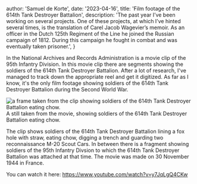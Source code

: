 

  author: 'Samuel de Korte',
  date: '2023-04-16',
  title: 'Film footage of the 614th Tank Destroyer Battalion',
  description: 'The past year I’ve been working on several projects. One of these projects, at which I’ve hinted several times, is the translation of Carel Jacob Wagevier’s memoir. As an officer in the Dutch 125th Regiment of the Line he joined the Russian campaign of 1812. During this campaign he fought in combat and was eventually taken prisoner.',
}


In the National Archives and Records Administration is a movie clip of the 95th Infantry Division. In this movie clip there are segments showing the soldiers of the 614th Tank Destroyer Battalion. After a lot of research, I've managed to track down the appropriate reel and get it digitized. As far as I know, it's the only film footage showing soldiers of the 614th Tank Destroyer Battalion during the Second World War. 

<Image
                src={cover}
                alt="a frame taken from the clip showing soldiers of the 614th Tank Destroyer Battalion eating chow."
                sizes="(min-width: 500px) 32rem, 20rem"
                className="aspect-square rotate-0 rounded-2xl bg-stone-100 object-cover dark:bg-stone-800"             
              />
A still taken from the movie, showing soldiers of the 614th Tank Destroyer Battalion eating chow.

The clip shows soldiers of the 614th Tank Destroyer Battalion lining a fox hole with straw, eating chow, digging a trench and guarding two reconnaissance M-20 Scout Cars. In between there is a fragment showing soldiers of the 95th Infantry Divsion to which the 614th Tank Destroyer Battalion was attached at that time. The movie was made on 30 November 1944 in France.

You can watch it here: https://www.youtube.com/watch?v=y7JqLgQ4CKw


